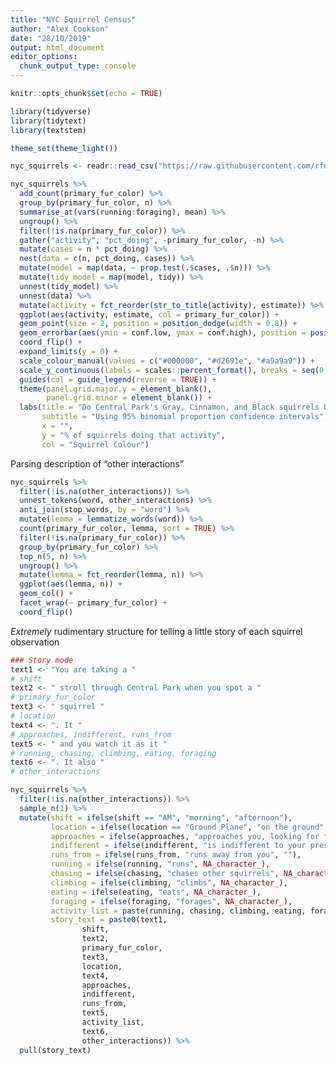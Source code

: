 ```yaml
---
title: "NYC Squirrel Census"
author: "Alex Cookson"
date: "28/10/2019"
output: html_document
editor_options: 
  chunk_output_type: console
---
```


```r
knitr::opts_chunk$set(echo = TRUE)
```

```r
library(tidyverse)
library(tidytext)
library(textstem)

theme_set(theme_light())

nyc_squirrels <- readr::read_csv("https://raw.githubusercontent.com/rfordatascience/tidytuesday/master/data/2019/2019-10-29/nyc_squirrels.csv")
```

```r
nyc_squirrels %>%
  add_count(primary_fur_color) %>%
  group_by(primary_fur_color, n) %>%
  summarise_at(vars(running:foraging), mean) %>%
  ungroup() %>%
  filter(!is.na(primary_fur_color)) %>%
  gather("activity", "pct_doing", -primary_fur_color, -n) %>%
  mutate(cases = n * pct_doing) %>%
  nest(data = c(n, pct_doing, cases)) %>%
  mutate(model = map(data, ~ prop.test(.$cases, .$n))) %>%
  mutate(tidy_model = map(model, tidy)) %>%
  unnest(tidy_model) %>%
  unnest(data) %>%
  mutate(activity = fct_reorder(str_to_title(activity), estimate)) %>%
  ggplot(aes(activity, estimate, col = primary_fur_color)) +
  geom_point(size = 2, position = position_dodge(width = 0.8)) +
  geom_errorbar(aes(ymin = conf.low, ymax = conf.high), position = position_dodge(width = 0.8)) +
  coord_flip() +
  expand_limits(y = 0) +
  scale_colour_manual(values = c("#000000", "#d2691e", "#a9a9a9")) +
  scale_y_continuous(labels = scales::percent_format(), breaks = seq(0, 0.5, 0.1)) +
  guides(col = guide_legend(reverse = TRUE)) +
  theme(panel.grid.major.y = element_blank(),
        panel.grid.minor = element_blank()) +
  labs(title = "Do Central Park's Gray, Cinnamon, and Black squirrels behave differently?",
       subtitle = "Using 95% binomial proportion confidence intervals",
       x = "",
       y = "% of squirrels doing that activity",
       col = "Squirrel Colour")
```

Parsing description of "other interactions"

```r
nyc_squirrels %>%
  filter(!is.na(other_interactions)) %>%
  unnest_tokens(word, other_interactions) %>%
  anti_join(stop_words, by = "word") %>%
  mutate(lemma = lemmatize_words(word)) %>%
  count(primary_fur_color, lemma, sort = TRUE) %>%
  filter(!is.na(primary_fur_color)) %>%
  group_by(primary_fur_color) %>%
  top_n(5, n) %>%
  ungroup() %>%
  mutate(lemma = fct_reorder(lemma, n)) %>%
  ggplot(aes(lemma, n)) +
  geom_col() +
  facet_wrap(~ primary_fur_color) +
  coord_flip()
```

*Extremely* rudimentary structure for telling a little story of each squirrel observation

```r
### Story mode
text1 <- "You are taking a "
# shift
text2 <- " stroll through Central Park when you spot a "
# primary_fur_color
text3 <- " squirrel "
# location
text4 <- ". It "
# approaches, indifferent, runs_from
text5 <- " and you watch it as it "
# running, chasing, climbing, eating, foraging
text6 <- ". It also "
# other_interactions

nyc_squirrels %>%
  filter(!is.na(other_interactions)) %>%
  sample_n(1) %>%
  mutate(shift = ifelse(shift == "AM", "morning", "afternoon"),
         location = ifelse(location == "Ground Plane", "on the ground", "in a tree"),
         approaches = ifelse(approaches, "approaches you, looking for food,", ""),
         indifferent = ifelse(indifferent, "is indifferent to your presence", ""),
         runs_from = ifelse(runs_from, "runs away from you", ""),
         running = ifelse(running, "runs", NA_character_),
         chasing = ifelse(chasing, "chases other squirrels", NA_character_),
         climbing = ifelse(climbing, "climbs", NA_character_),
         eating = ifelse(eating, "eats", NA_character_),
         foraging = ifelse(foraging, "forages", NA_character_),
         activity_list = paste(running, chasing, climbing, eating, foraging, sep = ", "),
         story_text = paste0(text1,
                shift,
                text2,
                primary_fur_color,
                text3,
                location,
                text4,
                approaches,
                indifferent,
                runs_from,
                text5,
                activity_list,
                text6,
                other_interactions)) %>%
  pull(story_text)
```

